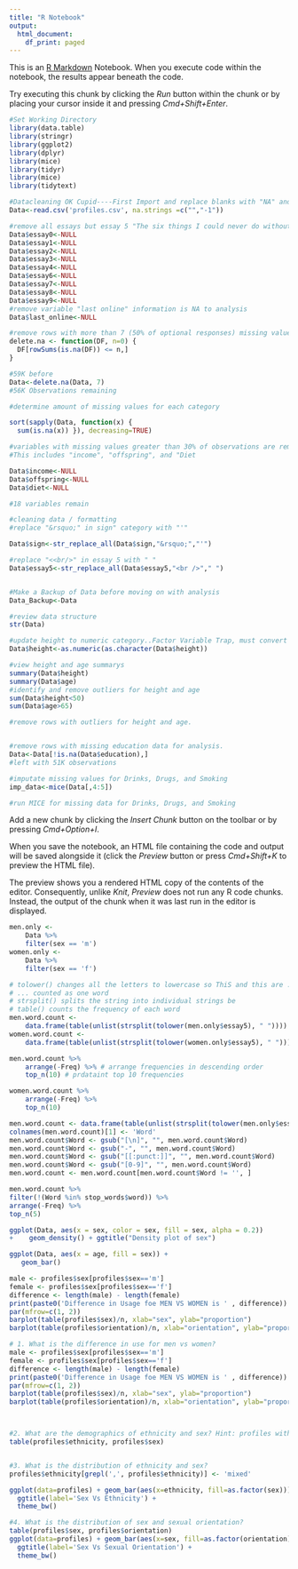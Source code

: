 ```yaml
---
title: "R Notebook"
output:
  html_document:
    df_print: paged
---
```


This is an [R Markdown](http://rmarkdown.rstudio.com) Notebook. When you execute code within the notebook, the results appear beneath the code. 

Try executing this chunk by clicking the *Run* button within the chunk or by placing your cursor inside it and pressing *Cmd+Shift+Enter*. 

```r
#Set Working Directory
library(data.table)
library(stringr)
library(ggplot2)
library(dplyr)
library(mice)
library(tidyr)
library(mice)
library(tidytext)

#Datacleaning OK Cupid----First Import and replace blanks with "NA" and "-1" in Income category with "NA"
Data<-read.csv('profiles.csv', na.strings =c("","-1"))

#remove all essays but essay 5 "The six things I could never do without"
Data$essay0<-NULL
Data$essay1<-NULL
Data$essay2<-NULL
Data$essay3<-NULL
Data$essay4<-NULL
Data$essay6<-NULL
Data$essay7<-NULL
Data$essay8<-NULL
Data$essay9<-NULL
#remove variable "last online" information is NA to analysis
Data$last_online<-NULL

#remove rows with more than 7 (50% of optional responses) missing values using manual function 'delete.na'. 
delete.na <- function(DF, n=0) {
  DF[rowSums(is.na(DF)) <= n,]
}

#59K before 
Data<-delete.na(Data, 7)
#56K Observations remaining 

#determine amount of missing values for each category 

sort(sapply(Data, function(x) { 
  sum(is.na(x)) }), decreasing=TRUE)

#variables with missing values greater than 30% of observations are removed from analysis. 
#This includes "income", "offspring", and "Diet

Data$income<-NULL
Data$offspring<-NULL
Data$diet<-NULL

#18 variables remain

#cleaning data / formatting 
#replace "&rsquo;" in sign" category with "'"

Data$sign<-str_replace_all(Data$sign,"&rsquo;","'")

#replace "<<br/>" in essay 5 with " " 
Data$essay5<-str_replace_all(Data$essay5,"<br />"," ")


#Make a Backup of Data before moving on with analysis 
Data_Backup<-Data

#review data structure
str(Data)

#update height to numeric category..Factor Variable Trap, must convert to character first 
Data$height<-as.numeric(as.character(Data$height))

#view height and age summarys
summary(Data$height)
summary(Data$age)
#identify and remove outliers for height and age 
sum(Data$height<50)
sum(Data$age>65)

#remove rows with outliers for height and age. 


#remove rows with missing education data for analysis. 
Data<-Data[!is.na(Data$education),]
#left with 51K observations 

#imputate missing values for Drinks, Drugs, and Smoking
imp_data<-mice(Data[,4:5])

#run MICE for missing data for Drinks, Drugs, and Smoking

```

Add a new chunk by clicking the *Insert Chunk* button on the toolbar or by pressing *Cmd+Option+I*.

When you save the notebook, an HTML file containing the code and output will be saved alongside it (click the *Preview* button or press *Cmd+Shift+K* to preview the HTML file). 

The preview shows you a rendered HTML copy of the contents of the editor. Consequently, unlike *Knit*, *Preview* does not run any R code chunks. Instead, the output of the chunk when it was last run in the editor is displayed.
```r
men.only <-
    Data %>%
    filter(sex == 'm')
women.only <-
    Data %>%
    filter(sex == 'f')

# tolower() changes all the letters to lowercase so ThiS and this are ...
# ... counted as one word
# strsplit() splits the string into individual strings be
# table() counts the frequency of each word
men.word.count <-
    data.frame(table(unlist(strsplit(tolower(men.only$essay5), " "))))
women.word.count <-
    data.frame(table(unlist(strsplit(tolower(women.only$essay5), " "))))

men.word.count %>%
    arrange(-Freq) %>% # arrange frequencies in descending order
    top_n(10) # prdataint top 10 frequencies

women.word.count %>%
    arrange(-Freq) %>%
    top_n(10)

```
```r
men.word.count <- data.frame(table(unlist(strsplit(tolower(men.only$essay5), " "))))
colnames(men.word.count)[1] <- 'Word'
men.word.count$Word <- gsub("[\n]", "", men.word.count$Word)
men.word.count$Word <- gsub("-", "", men.word.count$Word)
men.word.count$Word <- gsub("[[:punct:]]", "", men.word.count$Word)
men.word.count$Word <- gsub("[0-9]", "", men.word.count$Word)
men.word.count <- men.word.count[men.word.count$Word != '', ]
```


```r
men.word.count %>%
filter(!(Word %in% stop_words$word)) %>%
arrange(-Freq) %>%
top_n(5)
```

```r
ggplot(Data, aes(x = sex, color = sex, fill = sex, alpha = 0.2)) 
+    geom_density() + ggtitle("Density plot of sex")

ggplot(Data, aes(x = age, fill = sex)) +
   geom_bar() 
```

```r
male <- profiles$sex[profiles$sex=='m']
female <- profiles$sex[profiles$sex=='f']
difference <- length(male) - length(female)
print(paste0('Difference in Usage foe MEN VS WOMEN is ' , difference))
par(mfrow=c(1, 2))
barplot(table(profiles$sex)/n, xlab="sex", ylab="proportion")
barplot(table(profiles$orientation)/n, xlab="orientation", ylab="proportion")

```

```r
# 1. What is the difference in use for men vs women?
male <- profiles$sex[profiles$sex=='m']
female <- profiles$sex[profiles$sex=='f']
difference <- length(male) - length(female)
print(paste0('Difference in Usage foe MEN VS WOMEN is ' , difference))
par(mfrow=c(1, 2))
barplot(table(profiles$sex)/n, xlab="sex", ylab="proportion")
barplot(table(profiles$orientation)/n, xlab="orientation", ylab="proportion")



#2. What are the demographics of ethnicity and sex? Hint: profiles with multiple ethnicities listed can be put in a new category labeled "mixed" 
table(profiles$ethnicity, profiles$sex)


#3. What is the distribution of ethnicity and sex? 
profiles$ethnicity[grepl(',', profiles$ethnicity)] <- 'mixed'

ggplot(data=profiles) + geom_bar(aes(x=ethnicity, fill=as.factor(sex))) +
  ggtitle(label='Sex Vs Ethnicity') +
  theme_bw()

#4. What is the distribution of sex and sexual orientation?
table(profiles$sex, profiles$orientation)
ggplot(data=profiles) + geom_bar(aes(x=sex, fill=as.factor(orientation))) +
  ggtitle(label='Sex Vs Sexual Orientation') +
  theme_bw()
```

